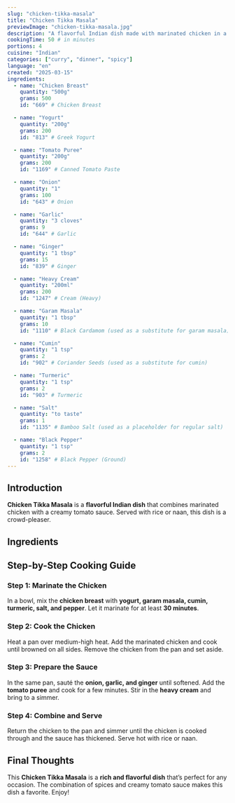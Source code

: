```yaml
---
slug: "chicken-tikka-masala"
title: "Chicken Tikka Masala"
previewImage: "chicken-tikka-masala.jpg"
description: "A flavorful Indian dish made with marinated chicken in a creamy tomato sauce, served with rice or naan."
cookingTime: 50 # in minutes
portions: 4
cuisine: "Indian"
categories: ["curry", "dinner", "spicy"]
language: "en"
created: "2025-03-15"
ingredients:
  - name: "Chicken Breast"
    quantity: "500g"
    grams: 500
    id: "669" # Chicken Breast

  - name: "Yogurt"
    quantity: "200g"
    grams: 200
    id: "813" # Greek Yogurt

  - name: "Tomato Puree"
    quantity: "200g"
    grams: 200
    id: "1169" # Canned Tomato Paste

  - name: "Onion"
    quantity: "1"
    grams: 100
    id: "643" # Onion

  - name: "Garlic"
    quantity: "3 cloves"
    grams: 9
    id: "644" # Garlic

  - name: "Ginger"
    quantity: "1 tbsp"
    grams: 15
    id: "839" # Ginger

  - name: "Heavy Cream"
    quantity: "200ml"
    grams: 200
    id: "1247" # Cream (Heavy)

  - name: "Garam Masala"
    quantity: "1 tbsp"
    grams: 10
    id: "1110" # Black Cardamom (used as a substitute for garam masala)

  - name: "Cumin"
    quantity: "1 tsp"
    grams: 2
    id: "902" # Coriander Seeds (used as a substitute for cumin)

  - name: "Turmeric"
    quantity: "1 tsp"
    grams: 2
    id: "903" # Turmeric

  - name: "Salt"
    quantity: "to taste"
    grams: 1
    id: "1135" # Bamboo Salt (used as a placeholder for regular salt)

  - name: "Black Pepper"
    quantity: "1 tsp"
    grams: 2
    id: "1258" # Black Pepper (Ground)
---
```



## Introduction

**Chicken Tikka Masala** is a **flavorful Indian dish** that combines marinated chicken with a creamy tomato sauce. Served with rice or naan, this dish is a crowd-pleaser.

## Ingredients

<IngredientsList
  ingredients={frontmatter.ingredients}
  portions={frontmatter.portions}
/>

## Step-by-Step Cooking Guide

### Step 1: Marinate the Chicken

In a bowl, mix the **chicken breast** with **yogurt, garam masala, cumin, turmeric, salt, and pepper**. Let it marinate for at least **30 minutes**.

<CookingStep
  action="waiting-marinating-meat-chicken-breast"
  alt="Marinating chicken in a bowl"
/>

### Step 2: Cook the Chicken

Heat a pan over medium-high heat. Add the marinated chicken and cook until browned on all sides. Remove the chicken from the pan and set aside.

<CookingStep
  action="frying-pan-meat-poultry-breast"
  alt="Cooking chicken in a pan"
/>

### Step 3: Prepare the Sauce

In the same pan, sauté the **onion, garlic, and ginger** until softened. Add the **tomato puree** and cook for a few minutes. Stir in the **heavy cream** and bring to a simmer.

<CookingStep
  action="stirring-saucePan-tomato"
  alt="Stirring tomato sauce in a pan"
/>

### Step 4: Combine and Serve

Return the chicken to the pan and simmer until the chicken is cooked through and the sauce has thickened. Serve hot with rice or naan.

<CookingStep
  action="stirring-pan-meat-red"
  alt="Stirring chicken in tomato sauce"
/>

## Final Thoughts

This **Chicken Tikka Masala** is a **rich and flavorful dish** that’s perfect for any occasion. The combination of spices and creamy tomato sauce makes this dish a favorite. Enjoy!

<NutritionFacts ingredients={frontmatter.ingredients} />
